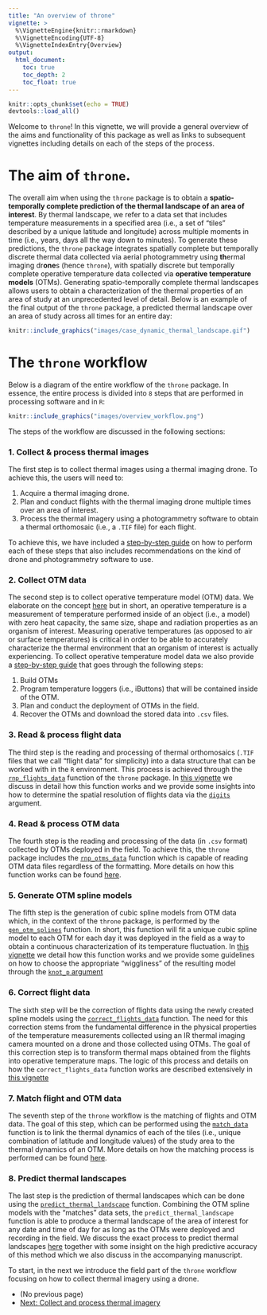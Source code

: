 ```yaml
---
title: "An overview of throne"
vignette: >
  %\VignetteEngine{knitr::rmarkdown}
  %\VignetteEncoding{UTF-8}
  %\VignetteIndexEntry{Overview}
output:
  html_document:
    toc: true
    toc_depth: 2
    toc_float: true
---
```

```r
knitr::opts_chunk$set(echo = TRUE)
devtools::load_all()
```

Welcome to `throne`! In this vignette, we will provide a general overview of the aims and functionality of this package as well as links to subsequent vignettes including details on each of the steps of the process. 

# The aim of `throne`. 

The overall aim when using the `throne` package is to obtain a **spatio-temporally complete prediction of the thermal landscape of an area of interest**. By thermal landscape, we refer to a data set that includes temperature measurements in a specified area (i.e., a set of "tiles" described by a unique latitude and longitude) across multiple moments in time (i.e., years, days all the way down to minutes). To generate these predictions, the `throne` package integrates spatially complete but temporally discrete thermal data collected via aerial photogrammetry using **th**ermal imaging dr**one**s (hence `throne`), with spatially discrete but temporally complete operative temperature data collected via **operative temperature models** (OTMs). Generating spatio-temporally complete thermal landscapes allows users to obtain a characterization of the thermal properties of an area of study at an unprecedented level of detail. Below is an example of the final output of the `throne` package, a predicted thermal landscape over an area of study across all times for an entire day: 

```r
knitr::include_graphics("images/case_dynamic_thermal_landscape.gif")
```

# The `throne` workflow

Below is a diagram of the entire workflow of the `throne` package. In essence, the entire process is divided into `8` steps that are performed in processing software and in `R`: 

```r
knitr::include_graphics("images/overview_workflow.png")
```

The steps of the workflow are discussed in the following sections:

### **1. Collect & process thermal images**

The first step is to collect thermal images using a thermal imaging drone. To achieve this, the users will need to:

1. Acquire a thermal imaging drone. 
2. Plan and conduct flights with the thermal imaging drone multiple times over an area of interest. 
3. Process the thermal imagery using a photogrammetry software to obtain a thermal orthomosaic (i.e., a `.TIF` file) for each flight. 

To achieve this, we have included a [step-by-step guide](https://ggcostoya.github.io/throne/articles/collect_n_process_thermal_images.html) on how to perform each of these steps that also includes recommendations on the kind of drone and photogrammetry software to use. 

### **2. Collect OTM data**

The second step is to collect operative temperature model (OTM) data. We elaborate on the concept [here](https://ggcostoya.github.io/throne/articles/collect_otm_data.html#building-otms) but in short, an operative temperature is a measurement of temperature performed inside of an object (i.e., a model) with zero heat capacity, the same size, shape and radiation properties as an organism of interest. Measuring operative temperatures (as opposed to air or surface temperatures) is critical in order to be able to accurately characterize the thermal environment that an organism of interest is actually experiencing. To collect operative temperature model data we also provide a [step-by-step guide](https://ggcostoya.github.io/throne/articles/collect_otm_data.html) that goes through the following steps: 

1. Build OTMs
2. Program temperature loggers (i.e., iButtons) that will be contained inside of the OTM.
3. Plan and conduct the deployment of OTMs in the field. 
4. Recover the OTMs and download the stored data into `.csv` files. 

### **3. Read & process flight data**

The third step is the reading and processing of thermal orthomosaics (`.TIF` files that we call "flight data" for simplicity) into a data structure that can be worked with in the `R` environment. This process is achieved through the [`rnp_flights_data`](https://ggcostoya.github.io/throne/reference/rnp_flights_data.html) function of the `throne` package. In [this vignette](https://ggcostoya.github.io/throne/articles/rnp_flights_data.html) we discuss in detail how this function works and we provide some insights into how to determine the spatial resolution of flights data via the [`digits`](https://ggcostoya.github.io/throne/articles/rnp_flights_data.html#digits) argument. 

### **4. Read & process OTM data**

The fourth step is the reading and processing of the data (in `.csv` format) collected by OTMs deployed in the field. To achieve this, the `throne` package includes the [`rnp_otms_data`](https://ggcostoya.github.io/throne/reference/rnp_otms_data.html) function which is capable of reading OTM data files regardless of the formatting. More details on how this function works can be found [here](https://ggcostoya.github.io/throne/articles/rnp_otms_data_gen_otm_splines.html#how-the-rnp_otms_data-function-works).

### **5. Generate OTM spline models**

The fifth step is the generation of cubic spline models from OTM data which, in the context of the `throne` package, is performed by the [`gen_otm_splines`](https://ggcostoya.github.io/throne/reference/gen_otm_splines.html) function. In short, this function will fit a unique cubic spline model to each OTM for each day it was deployed in the field as a way to obtain a continuous characterization of its temperature fluctuation. In [this vignette](https://ggcostoya.github.io/throne/articles/rnp_otms_data_gen_otm_splines.html#how-the-rnp_otms_data-function-works) we detail how this function works and we provide some guidelines on how to choose the appropriate "wiggliness" of the resulting model through the [`knot_p` argument](https://ggcostoya.github.io/throne/articles/rnp_otms_data_gen_otm_splines.html#choosing-the-appropriate-knot_p-value-)

### **6. Correct flight data**

The sixth step will be the correction of flights data using the newly created spline models using the [`correct_flights_data`](https://ggcostoya.github.io/throne/reference/correct_flights_data.html) function. The need for this correction stems from the fundamental difference in the physical properties of the temperature measurements collected using an IR thermal imaging camera mounted on a drone and those collected using OTMs. The goal of this correction step is to transform thermal maps obtained from the flights into operative temperature maps. The logic of this process and details on how the `correct_flights_data` function works are described extensively in [this vignette](https://ggcostoya.github.io/throne/articles/correct_flights_data.html#overview)

### **7. Match flight and OTM data**

The seventh step of the `throne` workflow is the matching of flights and OTM data. The goal of this step, which can be performed using the [`match_data`](https://ggcostoya.github.io/throne/reference/match_data.html) function is to link the thermal dynamics of each of the tiles (i.e., unique combination of latitude and longitude values) of the study area to the thermal dynamics of an OTM. More details on how the matching process is performed can be found [here](https://ggcostoya.github.io/throne/articles/predict_thermal_landscapes.html#the-match_data-function). 

### **8. Predict thermal landscapes**

The last step is the prediction of thermal landscapes which can be done using the [`predict_thermal_landscape`](https://ggcostoya.github.io/throne/reference/predict_thermal_landscapes.html) function. Combining the OTM spline models with the "matches" data sets, the `predict_thermal_landscape` function is able to produce a thermal landscape of the area of interest for any date and time of day for as long as the OTMs were deployed and recording in the field. We discuss the exact process to predict thermal landscapes [here](https://ggcostoya.github.io/throne/articles/predicting_thermal_landscapes.html#predicting-thermal-landscapes) together with some insight on the high predictive accuracy of this method which we also discuss in the accompanying manuscript. 

To start, in the next we introduce the field part of the `throne` workflow focusing on how to collect thermal imagery using a drone. 

<nav aria-label="Page navigation">
 <ul class="pagination justify-content-end">
  <li class="page-item">(No previous page)</li>
  <li class="page-item"><a class="page-link" href="collect_n_process_thermal_images.html">Next: Collect and process thermal imagery </a></li>
 </ul>
</nav>



